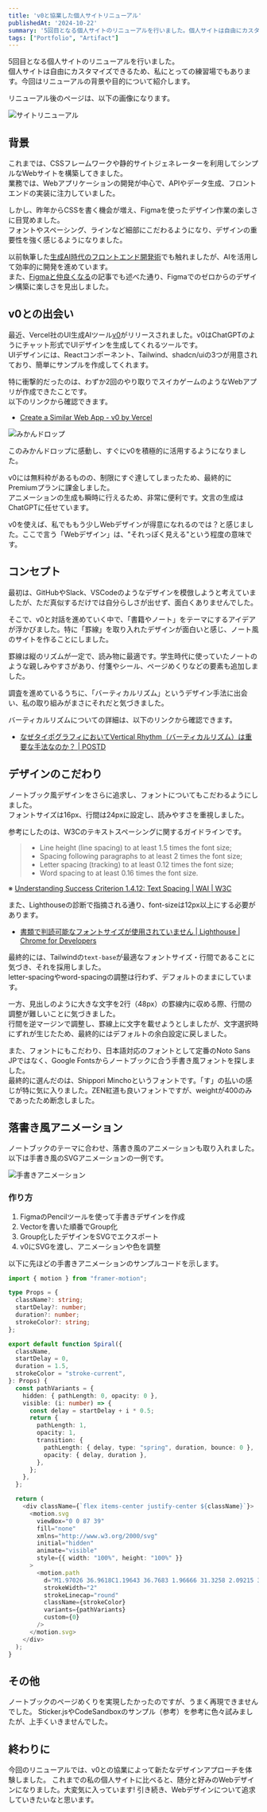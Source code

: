 ```yaml
---
title: 'v0と協業した個人サイトリニューアル'
publishedAt: '2024-10-22'
summary: '5回目となる個人サイトのリニューアルを行いました。個人サイトは自由にカスタマイズできるため、私にとっての練習場でもあります。今回はリニューアルの背景や目的について紹介します。'
tags: ["Portfolio", "Artifact"]
---
```


5回目となる個人サイトのリニューアルを行いました。  
個人サイトは自由にカスタマイズできるため、私にとっての練習場でもあります。今回はリニューアルの背景や目的について紹介します。

リニューアル後のページは、以下の画像になります。

<Image
  src="https://res.cloudinary.com/silverbirder/image/upload/v1729664114/silver-birder.github.io/blog/site-renewal.png"
  width={3164}
  height={2062}
  alt="サイトリニューアル"
  href="https://silverbirder.github.io/blog/contents/web_frontend_test_pattern_guide/"
/>

## 背景

これまでは、CSSフレームワークや静的サイトジェネレーターを利用してシンプルなWebサイトを構築してきました。  
業務では、Webアプリケーションの開発が中心で、APIやデータ生成、フロントエンドの実装に注力していました。

しかし、昨年からCSSを書く機会が増え、Figmaを使ったデザイン作業の楽しさに目覚めました。  
フォントやスペーシング、ラインなど細部にこだわるようになり、デザインの重要性を強く感じるようになりました。

以前執筆した[生成AI時代のフロントエンド開発術](https://silverbirder.github.io/blog/contents/frontend-development-in-the-age-of-generative-ai/)でも触れましたが、AIを活用して効率的に開発を進めています。  
また、[Figmaと仲良くなる](https://silverbirder.github.io/blog/contents/becoming-friends-with-figma/)の記事でも述べた通り、Figmaでのゼロからのデザイン構築に楽しさを見出しました。

## v0との出会い

最近、Vercel社のUI生成AIツール[v0](https://v0.dev)がリリースされました。v0はChatGPTのようにチャット形式でUIデザインを生成してくれるツールです。  
UIデザインには、Reactコンポーネント、Tailwind、shadcn/uiの3つが用意されており、簡単にサンプルを作成してくれます。

特に衝撃的だったのは、わずか2回のやり取りでスイカゲームのようなWebアプリが作成できたことです。  
以下のリンクから確認できます。

- [Create a Similar Web App - v0 by Vercel](https://v0.dev/chat/a8RfpL90mO4)

<Image
  src="https://res.cloudinary.com/silverbirder/image/upload/v1729664496/silver-birder.github.io/blog/orange-drop.png"
  width={3164}
  height={2062}
  alt="みかんドロップ"
  href="https://v0.dev/chat/a8RfpL90mO4"
/>

このみかんドロップに感動し、すぐにv0を積極的に活用するようになりました。  

v0には無料枠があるものの、制限にすぐ達してしまったため、最終的にPremiumプランに課金しました。  
アニメーションの生成も瞬時に行えるため、非常に便利です。文言の生成はChatGPTに任せています。

v0を使えば、私でももう少しWebデザインが得意になれるのでは？と感じました。ここで言う「Webデザイン」は、"それっぽく見える"という程度の意味です。

## コンセプト

最初は、GitHubやSlack、VSCodeのようなデザインを模倣しようと考えていましたが、ただ真似するだけでは自分らしさが出せず、面白くありませんでした。

そこで、v0と対話を進めていく中で、「書籍やノート」をテーマにするアイデアが浮かびました。特に「罫線」を取り入れたデザインが面白いと感じ、ノート風のサイトを作ることにしました。

罫線は縦のリズムが一定で、読み物に最適です。学生時代に使っていたノートのような親しみやすさがあり、付箋やシール、ページめくりなどの要素も追加しました。

調査を進めているうちに、「バーティカルリズム」というデザイン手法に出会い、私の取り組みがまさにそれだと気づきました。

バーティカルリズムについての詳細は、以下のリンクから確認できます。

- [なぜタイポグラフィにおいてVertical Rhythm（バーティカルリズム）は重要な手法なのか？ | POSTD](https://postd.cc/why-vertical-rhythms/)

## デザインのこだわり

ノートブック風デザインをさらに追求し、フォントについてもこだわるようにしました。  
フォントサイズは16px、行間は24pxに設定し、読みやすさを重視しました。

参考にしたのは、W3Cのテキストスペーシングに関するガイドラインです。

> - Line height (line spacing) to at least 1.5 times the font size;
> - Spacing following paragraphs to at least 2 times the font size;
> - Letter spacing (tracking) to at least 0.12 times the font size;
> - Word spacing to at least 0.16 times the font size.

※ [Understanding Success Criterion 1.4.12: Text Spacing | WAI | W3C](https://www.w3.org/WAI/WCAG21/Understanding/text-spacing)

また、Lighthouseの診断で指摘される通り、font-sizeは12px以上にする必要があります。

- [書類で判読可能なフォントサイズが使用されていません | Lighthouse | Chrome for Developers](https://developer.chrome.com/docs/lighthouse/seo/font-size?hl=ja)

最終的には、Tailwindの`text-base`が最適なフォントサイズ・行間であることに気づき、それを採用しました。  
letter-spacingやword-spacingの調整は行わず、デフォルトのままにしています。

一方、見出しのように大きな文字を2行（48px）の罫線内に収める際、行間の調整が難しいことに気づきました。  
行間を逆マージンで調整し、罫線上に文字を載せようとしましたが、文字選択時にずれが生じたため、最終的にはデフォルトの余白設定に戻しました。

また、フォントにもこだわり、日本語対応のフォントとして定番のNoto Sans JPではなく、Google Fontsからノートブックに合う手書き風フォントを探しました。  
最終的に選んだのは、Shippori Minchoというフォントです。「す」の払いの感じが特に気に入りました。ZEN紅道も良いフォントですが、weightが400のみであったため断念しました。

## 落書き風アニメーション

ノートブックのテーマに合わせ、落書き風のアニメーションも取り入れました。  
以下は手書き風のSVGアニメーションの一例です。

<Image
  src="https://res.cloudinary.com/silverbirder/video/upload/e_loop/v1729665650/silver-birder.github.io/blog/spiral.gif"
  width={324}
  height={174}
  alt="手書きアニメーション"
/>

### 作り方

1. FigmaのPencilツールを使って手書きデザインを作成
2. Vectorを書いた順番でGroup化
3. Group化したデザインをSVGでエクスポート
4. v0にSVGを渡し、アニメーションや色を調整

以下に先ほどの手書きアニメーションのサンプルコードを示します。

```ts
import { motion } from "framer-motion";

type Props = {
  className?: string;
  startDelay?: number;
  duration?: number;
  strokeColor?: string;
};

export default function Spiral({
  className,
  startDelay = 0,
  duration = 1.5,
  strokeColor = "stroke-current",
}: Props) {
  const pathVariants = {
    hidden: { pathLength: 0, opacity: 0 },
    visible: (i: number) => {
      const delay = startDelay + i * 0.5;
      return {
        pathLength: 1,
        opacity: 1,
        transition: {
          pathLength: { delay, type: "spring", duration, bounce: 0 },
          opacity: { delay, duration },
        },
      };
    },
  };

  return (
    <div className={`flex items-center justify-center ${className}`}>
      <motion.svg
        viewBox="0 0 87 39"
        fill="none"
        xmlns="http://www.w3.org/2000/svg"
        initial="hidden"
        animate="visible"
        style={{ width: "100%", height: "100%" }}
      >
        <motion.path
          d="M1.97026 36.9618C1.19643 36.7683 1.96666 31.3258 2.09215 30.679C2.72864 27.3987 4.56686 24.2314 5.75988 21.1164C6.95065 18.0071 8.98806 15.6845 11.3446 13.4152C14.0269 10.8323 16.6736 8.35552 19.91 6.46761C23.5992 4.31557 29.4809 2.07392 33.5282 4.45092C37.4842 6.7743 39.4171 11.6927 39.4675 16.13C39.5277 21.427 36.2336 26.2284 32.398 29.6707C29.8802 31.9303 25.6408 36.2336 22.2148 33.0614C18.0729 29.2263 22.5615 23.4355 24.7523 19.964C27.0244 16.3634 29.8257 13.0751 32.7969 10.0356C34.9748 7.80761 37.2876 6.09817 40.221 4.93847C46.294 2.53753 54.1661 4.76478 57.9169 10.1464C59.0882 11.8269 60.0846 14.7706 60.1996 16.8392C60.3222 19.0469 60.5526 21.6854 59.9004 23.8201C59.301 25.7818 58.5796 27.5892 57.1302 29.0723C55.4315 30.8105 54.124 32.7833 52.2325 34.3246C49.8724 36.2477 46.5335 36.7844 44.8084 33.7262C42.1398 28.9956 44.9682 23.5947 46.9802 19.2659C48.685 15.5981 50.5464 11.6295 53.6508 8.92754C56.4805 6.46464 59.9402 3.698 63.7011 2.87745C70.1389 1.47284 77.2674 3.36637 82.6159 7.11029C83.9748 8.06154 84.7941 8.79153 85.3418 10.4345"
          strokeWidth="2"
          strokeLinecap="round"
          className={strokeColor}
          variants={pathVariants}
          custom={0}
        />
      </motion.svg>
    </div>
  );
}
```

## その他

ノートブックのページめくりを実現したかったのですが、うまく再現できませんでした。
Sticker.jsやCodeSandboxのサンプル（参考）を参考に色々試みましたが、上手くいきませんでした。

## 終わりに

今回のリニューアルでは、v0との協業によって新たなデザインアプローチを体験しました。
これまでの私の個人サイトに比べると、随分と好みのWebデザインになりました。大変気に入っています!
引き続き、Webデザインについて追求していきたいなと思います。
